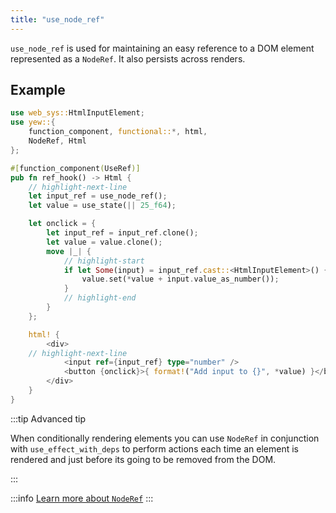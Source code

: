 ```yaml
---
title: "use_node_ref"
---
```


`use_node_ref` is used for maintaining an easy reference to a DOM element represented as a `NodeRef`. It also persists across renders.

## Example

```rust
use web_sys::HtmlInputElement;
use yew::{
    function_component, functional::*, html,
    NodeRef, Html
};

#[function_component(UseRef)]
pub fn ref_hook() -> Html {
    // highlight-next-line
    let input_ref = use_node_ref();
    let value = use_state(|| 25_f64);

    let onclick = {
        let input_ref = input_ref.clone();
        let value = value.clone();
        move |_| {
            // highlight-start
            if let Some(input) = input_ref.cast::<HtmlInputElement>() {
                value.set(*value + input.value_as_number());
            }
            // highlight-end
        }
    };

    html! {
        <div>
    // highlight-next-line
            <input ref={input_ref} type="number" />
            <button {onclick}>{ format!("Add input to {}", *value) }</button>
        </div>
    }
}
```

:::tip Advanced tip

When conditionally rendering elements you can use `NodeRef` in conjunction with `use_effect_with_deps`
to perform actions each time an element is rendered and just before its going to be removed from the
DOM.

:::

:::info
[Learn more about `NodeRef`](../html/node-refs)
:::

